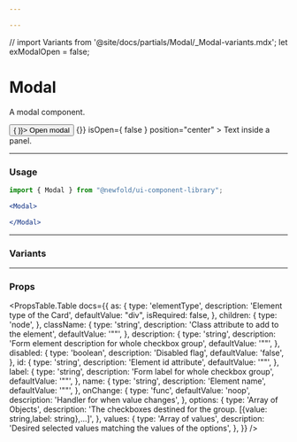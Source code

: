 ```yaml
---

---
```

// import Variants from '@site/docs/partials/Modal/_Modal-variants.mdx';
let exModalOpen = false;

# Modal
A modal component.

<NewfoldRoot>
  <Button onClick={() => { }}>
    Open modal
  </Button>
  <Modal
    onClose={() => {}}
    isOpen={ false }
    position="center"
  >
    <Modal.Panel>
      Text inside a panel.
    </Modal.Panel>
  </Modal>
</NewfoldRoot>

---
### Usage
```jsx
import { Modal } from "@newfold/ui-component-library";

<Modal>

</Modal>
```
---
### Variants

---
### Props
<PropsTable.Table docs={{
  as: {
    type: 'elementType',
    description: 'Element type of the Card',
    defaultValue: "div",
    isRequired: false,
  },
  children: {
      type: 'node',
  },
  className: {
      type: 'string',
      description: 'Class attribute to add to the element',
      defaultValue: '""',
  },
  description: {
      type: 'string',
      description: 'Form element description for whole checkbox group',
      defaultValue: '""',
  },
  disabled: {
      type: 'boolean',
      description: 'Disabled flag',
      defaultValue: 'false',
  },
  id: {
      type: 'string',
      description: 'Element id attribute',
      defaultValue: '""',
  },
  label: {
      type: 'string',
      description: 'Form label for whole checkbox group',
      defaultValue: '""',
  },
  name: {
      type: 'string',
      description: 'Element name',
      defaultValue: '""',
  },
  onChange: {
      type: 'func',
      defaultValue: 'noop',
      description: 'Handler for when value changes',
  },
  options: {
      type: 'Array of Objects',
      description: 'The checkboxes destined for the group. [{value: string,label: string},...]',
  },
  values: {
      type: 'Array of values',
      description: 'Desired selected values matching the values of the options',
  },
}}
/>
